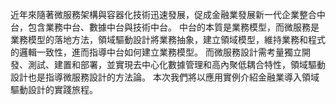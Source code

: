 近年來隨著微服務架構與容器化技術迅速發展，促成金融業發展新一代企業整合中台，包含業務中台、數據中台與技術中台。
中台的本質是業務模型，而微服務是業務模型的落地方法，領域驅動設計將業務抽象，建立領域模型，維持業務和程式的邏輯一致性，進而指導中台如何建立業務模型。
而微服務設計需考量獨立開發、測試、建置和部署，並實現去中心化數據管理和高內聚低耦合特性，領域驅動設計也是指導微服務設計的方法論。
本次我們將以應用實例介紹金融業導入領域驅動設計的實踐旅程。

